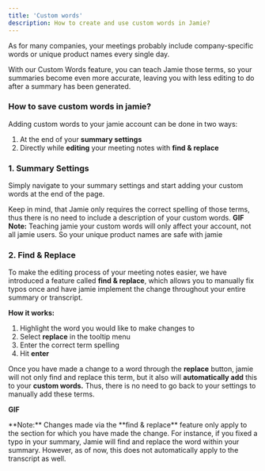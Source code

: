 ```yaml
---
title: 'Custom words'
description: How to create and use custom words in Jamie?
---
```

As for many companies, your meetings probably include company-specific words or unique product names every single day. 

With our Custom Words feature, you can teach Jamie those terms, so your summaries become even more accurate, leaving you with less editing to do after a summary has been generated. 

### How to save custom words in jamie?
Adding custom words to your jamie account can be done in two ways:
1. At the end of your **summary settings**
2. Directly while **editing** your meeting notes with **find & replace**

### 1. Summary Settings
Simply navigate to your summary settings and start adding your custom words at the end of the page. 

Keep in mind, that Jamie only requires the correct spelling of those terms, thus there is no need to include a description of your custom words.
**GIF**
<Note>
**Note:** Teaching jamie your custom words will only affect your account, not all jamie users. So your unique product names are safe with jamie
</Note>

### 2. Find & Replace
To make the editing process of your meeting notes easier, we have introduced a feature called **find & replace**, which allows you to manually fix typos once and have jamie implement the change throughout your entire summary or transcript.


**How it works:**
1. Highlight the word you would like to make changes to
2. Select **replace** in the tooltip menu
3. Enter the correct term spelling
4. Hit **enter**

Once you have made a change to a word through the **replace** button, jamie will not only find and replace this term, but it also will **automatically add** this to your **custom words.** Thus, there is no need to go back to your settings to manually add these terms.

**GIF**

<Note>
**Note:** Changes made via the **find & replace** feature only apply to the section for which you have made the change. For instance, if you fixed a typo in your summary, Jamie will find and replace the word within your summary. However, as of now, this does not automatically apply to the transcript as well.
</Note>